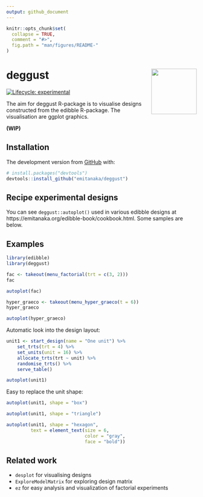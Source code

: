 ```yaml
---
output: github_document
---
```


<!-- README.md is generated from README.Rmd. Please edit that file -->

```r
knitr::opts_chunk$set(
  collapse = TRUE,
  comment = "#>",
  fig.path = "man/figures/README-"
)
```

# deggust <img src="man/figures/logo.png" align="right" alt="" width="120" />

<!-- badges: start -->
[![Lifecycle: experimental](https://img.shields.io/badge/lifecycle-experimental-orange.svg)](https://www.tidyverse.org/lifecycle/#experimental)
<!-- badges: end -->

The aim for deggust R-package is to visualise designs constructed from the edibble R-package. The visualisation are ggplot graphics.

**(WIP)**





## Installation

The development version from [GitHub](https://github.com/) with:

``` r
# install.packages("devtools")
devtools::install_github("emitanaka/deggust")
```

## Recipe experimental designs 

You can see `deggust::autoplot()` used in various edibble designs at https://emitanaka.org/edibble-book/cookbook.html. Some samples are below.


## Examples

```r
library(edibble)
library(deggust)
```

```r
fac <- takeout(menu_factorial(trt = c(3, 2)))
fac
```
```r
autoplot(fac)
```
```r
hyper_graeco <- takeout(menu_hyper_graeco(t = 6))
hyper_graeco
```
```r
autoplot(hyper_graeco)
```



Automatic look into the design layout:

```r
unit1 <- start_design(name = "One unit") %>%
    set_trts(trt = 4) %>%
    set_units(unit = 16) %>%
    allocate_trts(trt ~ unit) %>%
    randomise_trts() %>%
    serve_table()

autoplot(unit1)
```

Easy to replace the unit shape:

```r
autoplot(unit1, shape = "box")
```

```r
autoplot(unit1, shape = "triangle")
```

```r
autoplot(unit1, shape = "hexagon",
         text = element_text(size = 6, 
                             color = "gray",
                             face = "bold")) 
```





## Related work

* `desplot` for visualising designs
* `ExploreModelMatrix` for exploring design matrix 
* `ez` for easy analysis and visualization of factorial experiments
